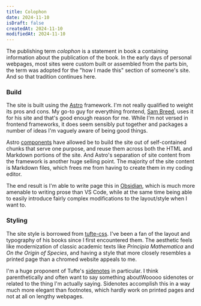 ```yaml
---
title: Colophon
date: 2024-11-10
isDraft: false
createdAt: 2024-11-10
modifiedAt: 2024-11-10
---
```


The publishing term *colophon* is a statement in book a containing information about the publication of the book.  In the early days of personal webpages, most sites were custom built or assembled from the parts bin, the term was adopted for the "how I made this" section of someone's site.  And so that tradition continues here.  

### Build

The site is built using the [Astro](https://astro.build/) framework.  I'm not really qualified to weight its pros and cons.  My go-to guy for everything frontend, [Sam Breed](https://sambreed.dev/), uses it for his site and that's good enough reason for me.  While I'm not versed in frontend frameworks, it does seem sensibly put together and packages a number of ideas I'm vaguely aware of being good things.

Astro [components](https://docs.astro.build/en/basics/astro-components/) have allowed be to build the site out of self-contained chunks that serve one purpose, and reuse them across both the HTML and Markdown portions of the site.  And Astro's separation of site content from the framework is another huge selling point.  The majority of the site content is Markdown files, which frees me from having to create them in my coding editor.  

The end result is I'm able to write page this in [Obsidian](https://obsidian.md/), which is much more amenable to writing prose than VS Code, while at the same time being able to easily introduce fairly complex modifications to the layout/style when I want to.

### Styling

The site style is borrowed from [tufte-css](https://edwardtufte.github.io/tufte-css/).  I've been a fan of the layout and typography of his books since I first encountered them.  The aesthetic feels like modernization of classic academic texts like *Principia Mathematica* and *On the Origin of Species*, and having a style that more closely resembles a printed page than a chromed website appeals to me.

I'm a huge proponent of Tufte's [sidenotes](https://edwardtufte.github.io/tufte-css/#sidenotes) in particular.  I think parenthetically and often want to say something about<Sidenote>Wooooo sidenotes</Sidenote> or related to the thing I'm actually saying.  Sidenotes accomplish this in a way much more elegant than footnotes, which hardly work on printed pages and not at all on lengthy webpages.